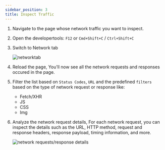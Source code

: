 ```yaml
---
sidebar_position: 3
title: Inspect Traffic
---
```



<InspectTraffic platform={PLATFORM.CHROME} />

1. Navigate to the page whose network traffic you want to inspect.
2. Open the developertools: `F12` or `Cmd+Shift+C` / `Ctrl+Shift+C`
3. Switch to Network tab

   ![networktab](/img/docs/network-tab.png)

4. Reload the page, You'll now see all the network requests and responses occured in the page.

5. Filter the list based on `Status Codes`, `URL` and the predefined `filters` based on the type of network request or response like:
   - Fetch/XHR
   - JS
   - CSS
   - Img
6. Analyze the network request details, For each network request, you can inspect the details such as the URL, HTTP method, request and response headers, response payload, timing information, and more.

   ![network requests/response details ](/img/docs/network-req-details.png)
